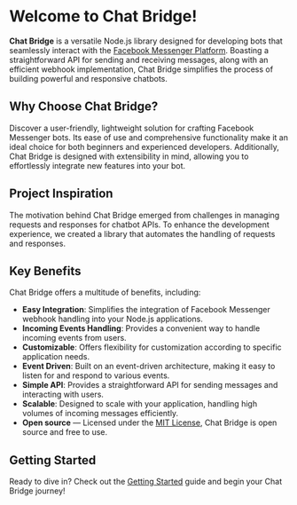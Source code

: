 # Welcome to Chat Bridge!

**Chat Bridge** is a versatile Node.js library designed for developing bots that seamlessly interact with the
[Facebook Messenger Platform](https://developers.facebook.com/docs/messenger-platform). Boasting a straightforward API
for sending and receiving messages, along with an efficient webhook implementation, Chat Bridge simplifies the process
of building powerful and responsive chatbots.

## Why Choose Chat Bridge?

Discover a user-friendly, lightweight solution for crafting Facebook Messenger bots. Its ease of use and comprehensive
functionality make it an ideal choice for both beginners and experienced developers. Additionally, Chat Bridge is
designed with extensibility in mind, allowing you to effortlessly integrate new features into your bot.

## Project Inspiration

The motivation behind Chat Bridge emerged from challenges in managing requests and responses for chatbot APIs. To
enhance the development experience, we created a library that automates the handling of requests and responses.

## Key Benefits

Chat Bridge offers a multitude of benefits, including:

-   **Easy Integration**: Simplifies the integration of Facebook Messenger webhook handling into your Node.js
    applications.
-   **Incoming Events Handling**: Provides a convenient way to handle incoming events from users.
-   **Customizable**: Offers flexibility for customization according to specific application needs.
-   **Event Driven**: Built on an event-driven architecture, making it easy to listen for and respond to various events.
-   **Simple API**: Provides a straightforward API for sending messages and interacting with users.
-   **Scalable**: Designed to scale with your application, handling high volumes of incoming messages efficiently.
-   **Open source** — Licensed under the [MIT License](https://github.com/BadEnd777/Chat-Bridge/blob/main/LICENSE), Chat
    Bridge is open source and free to use.

## Getting Started

Ready to dive in? Check out the [Getting Started](/getting-started) guide and begin your Chat Bridge journey!
